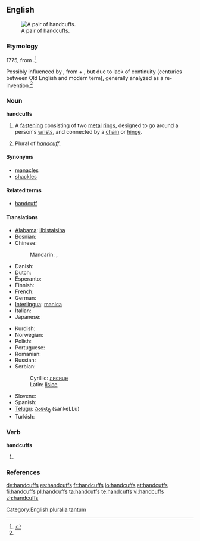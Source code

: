 ==English==
{{wikipedia}}
[[Image:Handcuffs01 2003-06-02.jpg|thumb|right|A pair of handcuffs.]]

===Etymology===
1775, from {{compound|hand|cuff|t2=end of shirtsleeve}}.<ref name="oetlyd">{{R:Online Etymology Dictionary}}</ref>

Possibly influenced by {{etyl|ang}} {{term|handcops|lang=ang}}, from {{term|hand|lang=ang}} + {{term|cops||fetter, chains|lang=ang}}, but due to lack of continuity (centuries between Old English and modern term), generally analyzed as a re-invention.<ref name="oetlyd" />

===Noun===
'''handcuffs'''

# {{plurale tantum}} A [[fastening]] consisting of two [[metal]] [[ring]]s, designed to go around a person's [[wrist]]s, and connected by a [[chain]] or [[hinge]].
# Plural of ''[[handcuff]]''.

====Synonyms====
* [[manacles]]
* [[shackles]]

====Related terms====
* [[handcuff]]

====Translations====
{{trans-top|metal rings for fastening wrists}}
* [[Alabama]]: [[ilbistalsiha]]
* Bosnian: {{t-|bs|lisice|f|p}}
* Chinese:
*: Mandarin: {{t|zh|手銬|sc=Hani}}, {{t|zh|手铐|tr=shǒukào|sc=Hani}}
* Danish: {{t-|da|håndjern|n|p}}
* Dutch: {{t+|nl|handboeien}}
* Esperanto: {{t-|eo|mankateno|xs=Esperanto}}
* Finnish: {{t-|fi|käsiraudat|p}}
* French: {{t+|fr|menottes|f|p}}
* German: {{t+|de|Handschellen|f|p}}
* [[Interlingua]]: [[manica]]
* Italian: {{t-|it|manette|f}}
* Japanese: {{t-|ja|手錠|tr=てじょう, tejō|sc=Jpan}}
{{trans-mid}}
* Kurdish: {{ku-Arab|[[که‌له‌پچه‌]]}}
* Norwegian: {{t-|no|håndjern|n}}
* Polish: {{t-|pl|kajdanki|p}}
* Portuguese: {{t+|pt|algema|m}}
* Romanian: {{t-|ro|cătuşe}}
* Russian: {{t|ru|наручники|m|p|tr=narúčniki|sc=Cyrl}}
* Serbian:
*: Cyrillic: [[лисице#Serbian|лисице]] {{f}} {{p}}
*: Latin: [[lisice#Serbian|lisice]] {{f}} {{p}}
* Slovene: {{t-|sl|lisice|f|p}}
* Spanish: {{t+|es|esposas|f|p}}
* [[Telugu]]: [[సంకెళ్ళు]] (sankeLLu)
* Turkish: {{t+|tr|kelepçe}}
{{trans-bottom}}

===Verb===
'''handcuffs'''

# {{third-person singular of|[[handcuff]]}}

===References===
<references/>

[[Category:English pluralia tantum]]

[[de:handcuffs]]
[[es:handcuffs]]
[[fr:handcuffs]]
[[io:handcuffs]]
[[et:handcuffs]]
[[fi:handcuffs]]
[[pl:handcuffs]]
[[ta:handcuffs]]
[[te:handcuffs]]
[[vi:handcuffs]]
[[zh:handcuffs]]